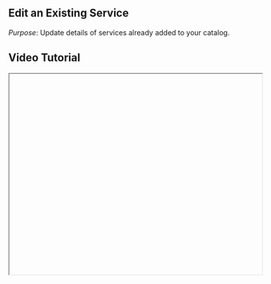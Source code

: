 


<div className="mdx-content">

## Edit an Existing Service

 

*Purpose*: Update details of services already added to your catalog.

## Video Tutorial



<iframe
  width="100%"
  height="400"
  title="Edit service tutorial"
  allowFullScreen
  className="rounded-lg"
/>

---

## Steps:



❶ **Navigate to the Catalog > Services section**  
From the left-hand side menu on the main dashboard.

❷ **Locate the service you wish to update**  
Click on the **three-dot menu** in the respective row and select **"Edit"**.  
Alternatively, click the **Service Name** to open the detail panel and use the top-right **three-dot menu** → **"Edit"**.

❸ **Make changes in the editable panel**  
Update any section like **Basic Information**, **Pricing**, **Venue**, or **Staff assignments**.

❹ **Click the "Save" button**  
Your updates will be applied.

❺ **Confirmation Message**  
You’ll see a confirmation that the service has been successfully updated.

---

**Tip for Efficient Edits**:  
Plan updates during low-traffic times to avoid interruptions for clients or staff.

<div className="space-y-4 mt-6">

<div className="my-10 border-t border-gray-200" />

## More questions about this


</div>
<div className="space-y-4 mt-6">
  <details className="bg-white rounded-md p-4 border border-gray-300">
  <summary
    className="font-medium text-base text-gray-900"
    style={{
      backgroundColor: 'transparent',
      outline: 'none',
      cursor: 'pointer',
      userSelect: 'none',
      listStyle: 'none',
    }}
  >Will editing a service affect existing appointments?</summary>
   <p className="mt-2 text-sm text-gray-700">
      Only if duration, pricing, or availability changes. Existing bookings remain unaffected unless manually updated.
    </p>
  </details>

  <details className="bg-white rounded-md p-4 border border-gray-300">
  <summary
    className="font-medium text-base text-gray-900"
    style={{
      backgroundColor: 'transparent',
      outline: 'none',
      cursor: 'pointer',
      userSelect: 'none',
      listStyle: 'none',
    }}
  >Can I revert changes after saving?</summary>
    <p className="mt-2 text-sm text-gray-700">
      No, but you can manually re-enter previous details if needed.
    </p>
  </details>
</div>
</div>

---

<div className="space-y-4 mt-6">

<div className="my-10 border-t border-gray-200" />

<div className="mdx-content mt-10">

Was this article helpful?

<div style={{ display: 'flex', gap: '1rem' }}>
  <button style={{ padding: '0.5rem', borderRadius: '9999px', backgroundColor: '#f0f0f0' }}>
   👍
  </button>
  <button style={{ padding: '0.5rem', borderRadius: '9999px', backgroundColor: '#f0f0f0' }}>
    👎
  </button>
</div>
</div>

---
</div>
